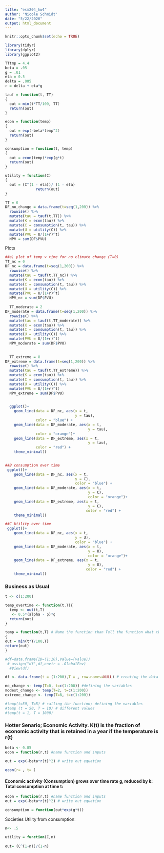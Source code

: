 ```yaml
---
title: "esm204_hw4"
author: "Nicole Schmidt"
date: "5/22/2020"
output: html_document
---
```


```r
knitr::opts_chunk$set(echo = TRUE)
```

```r
library(tidyr)
library(dplyr)
library(ggplot2)
```


```r

TTtmp = 4.4 
beta = .05
g = .01
eta = 0.5
delta = .005
r = delta + eta*g 

tauf = function(t, TT)
{
  out = min(t*TT/100, TT)
  return(out)
}

econ = function(temp)
{
  out = exp(-beta*temp^2)
  return(out)
}

consumption = function(t, temp)
{
  out = econ(temp)*exp(g*t)
  return(out)
}

utility = function(C)
{
  out = (C^(1 - eta))/ (1 - eta)
              return(out)
}

TT = 0
DF_no_change = data.frame(t=seq(1,200)) %>% 
  rowwise() %>% 
  mutate(tau = tauf(t,TT)) %>% 
  mutate(K = econ(tau)) %>% 
  mutate(C = consumption(t, tau)) %>% 
  mutate(U = utility(C)) %>% 
  mutate(PVU = U/(1+r)^t)
  NPV = sum(DF$PVU)

```

Plots 

```r
##a) plot of temp v time for no climate change (T=0)
TT_nc = 0
DF_nc = data.frame(t=seq(1,200)) %>% 
  rowwise() %>% 
  mutate(tau = tauf(t,TT_nc)) %>% 
  mutate(K = econ(tau)) %>% 
  mutate(C = consumption(t, tau)) %>% 
  mutate(U = utility(C)) %>% 
  mutate(PVU = U/(1+r)^t)
  NPV_nc = sum(DF$PVU)
  
  TT_moderate = 2
DF_moderate = data.frame(t=seq(1,200)) %>% 
  rowwise() %>% 
  mutate(tau = tauf(t,TT_moderate)) %>% 
  mutate(K = econ(tau)) %>% 
  mutate(C = consumption(t, tau)) %>% 
  mutate(U = utility(C)) %>% 
  mutate(PVU = U/(1+r)^t)
  NPV_moderate = sum(DF$PVU)
  
  
  TT_extreme = 8
DF_extreme = data.frame(t=seq(1,200)) %>% 
  rowwise() %>% 
  mutate(tau = tauf(t,TT_extreme)) %>% 
  mutate(K = econ(tau)) %>% 
  mutate(C = consumption(t, tau)) %>% 
  mutate(U = utility(C)) %>% 
  mutate(PVU = U/(1+r)^t)
  NPV_extreme = sum(DF$PVU)

  
  ggplot()+
    geom_line(data = DF_nc, aes(x = t,
                                y = tau),
              color = "blue") +
    geom_line(data = DF_moderate, aes(x = t,
                                      y = tau),
              color = "orange")+
    geom_line(data = DF_extreme, aes(x = t,
                                      y = tau),
              color = "red") + 
    theme_minimal()
    

```

```r
##B consumption over time 
 ggplot()+
    geom_line(data = DF_nc, aes(x = t,
                                y = C),
                                color = "blue") +
    geom_line(data = DF_moderate, aes(x = t,
                                      y = C),
                                      color = "orange")+
    geom_line(data = DF_extreme, aes(x = t,
                                      y = C),
                                     color = "red") + 
    theme_minimal()

```


```r
##C Utility over time 
 ggplot()+
    geom_line(data = DF_nc, aes(x = t,
                                y = U),
                                color = "blue") +
    geom_line(data = DF_moderate, aes(x = t,
                                      y = U),
                                      color = "orange")+
    geom_line(data = DF_extreme, aes(x = t,
                                      y = U),
                                     color = "red") + 
    theme_minimal()
```

### Business as Usual
```r

t <- c(1:200)

temp_overtime <- function(t,T){
  temp <- out(t,T)
   <- 0.5*(alpha - p)*q
  return(out)
}

temp = function(t,T) # Name the function than Tell the function what the inputs are
{ 
out = min(t*T/100,T)
return(out)
}

#df=data.frame(ID=(1:10),Value=(value)) 
 # assign("df",df,envir = .GlobalEnv)
  #View(df)

df <- data.frame(t = (1:200),T = , row.names=NULL) # creating the data frame

no_change <- temp(T=0, t=c(1:200)) #defining the variables
modest_change <- temp(T=2, t=c(1:200))
extreme_change <- temp(T=8, t=c(1:200))

#temp(t=50, T=5) # calling the function; defining the variables
#temp (t = 50, T = 10) # different values 
#temp(t = 1, T = 1000)
```

### Hotter Senario; Economic Activity. K(t) is the fraction of economic activity that is retained in a year if the temperature is r(t) 

```r
beta <- 0.05
econ = function(r,t) #name function and inputs
  
out = exp(-beta*r(t)^2) # write out equation

econ(r= , t= )

```


#### Economic activity (Consumption) grows over time rate g, reduced by k: Total consumption at time t:
```r

econ = function(r,t) #name function and inputs
out = exp(-beta*r(t)^2) # write out equation

consumption = function(out*exp(g*t))

```

Societies Utility from consumption:
```r

n<- .5

utility = function(C,n)
  
out= (C^(1-n))/(1-n)


```

